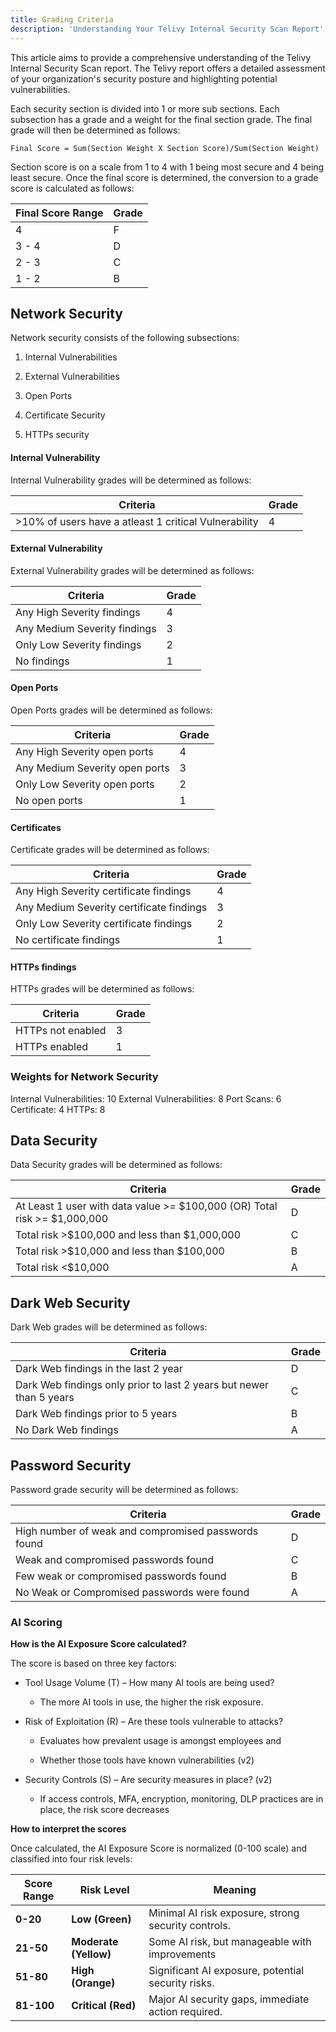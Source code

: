 ```yaml
---
title: Grading Criteria
description: 'Understanding Your Telivy Internal Security Scan Report'
---
```


This article aims to provide a comprehensive understanding of the Telivy Internal Security Scan report. The Telivy report offers a detailed assessment of your organization's security posture and highlighting potential vulnerabilities.

Each security section is divided into 1 or more sub sections. Each subsection has a grade and a weight for the final section grade. The final grade will then be determined as follows:

`Final Score = Sum(Section Weight X Section Score)/Sum(Section Weight)`

Section score is on a scale from 1 to 4 with 1 being most secure and 4 being least secure. Once the final score is determined, the conversion to a grade score is calculated as follows:

| Final Score Range | Grade |
| ----------------- | ----- |
| 4                 | F     |
| 3 - 4             | D     |
| 2 - 3             | C     |
| 1 - 2             | B     |

## Network Security

Network security consists of the following subsections:

1. Internal Vulnerabilities

2. External Vulnerabilities

3. Open Ports

4. Certificate Security

5. HTTPs security

#### Internal Vulnerability

Internal Vulnerability grades will be determined as follows:

| Criteria                                              | Grade |
| ----------------------------------------------------- | ----- |
| >10% of users have a atleast 1 critical Vulnerability | 4     |

#### External Vulnerability

External Vulnerability grades will be determined as follows:

| Criteria                     | Grade |
| ---------------------------- | ----- |
| Any High Severity findings   | 4     |
| Any Medium Severity findings | 3     |
| Only Low Severity findings   | 2     |
| No findings                  | 1     |

#### Open Ports

Open Ports grades will be determined as follows:

| Criteria                       | Grade |
| ------------------------------ | ----- |
| Any High Severity open ports   | 4     |
| Any Medium Severity open ports | 3     |
| Only Low Severity open ports   | 2     |
| No open ports                  | 1     |

#### Certificates

Certificate grades will be determined as follows:

| Criteria                                 | Grade |
| ---------------------------------------- | ----- |
| Any High Severity certificate findings   | 4     |
| Any Medium Severity certificate findings | 3     |
| Only Low Severity certificate findings   | 2     |
| No certificate findings                  | 1     |

#### HTTPs findings

HTTPs grades will be determined as follows:

| Criteria          | Grade |
| ----------------- | ----- |
| HTTPs not enabled | 3     |
| HTTPs enabled     | 1     |

### Weights for Network Security

Internal Vulnerabilities: 10
External Vulnerabilities: 8
Port Scans: 6
Certificate: 4
HTTPs: 8

## Data Security

Data Security grades will be determined as follows:

| Criteria                                                                  | Grade |
| ------------------------------------------------------------------------- | ----- |
| At Least 1 user with data value >= $100,000 (OR) Total risk >= $1,000,000 | D     |
| Total risk >$100,000 and less than $1,000,000                             | C     |
| Total risk >$10,000 and less than $100,000                                | B     |
| Total risk \<$10,000                                                      | A     |

## Dark Web Security

Dark Web grades will be determined as follows:

| Criteria                                                            | Grade |
| ------------------------------------------------------------------- | ----- |
| Dark Web findings in the last 2 year                                | D     |
| Dark Web findings only prior to last 2 years but newer than 5 years | C     |
| Dark Web findings prior to 5 years                                  | B     |
| No Dark Web findings                                                | A     |

## Password Security

Password grade security will be determined as follows:

| Criteria                                            | Grade |
| --------------------------------------------------- | ----- |
| High number of weak and compromised passwords found | D     |
| Weak and compromised passwords found                | C     |
| Few weak or compromised passwords found             | B     |
| No Weak or Compromised passwords were found         | A     |

### **AI Scoring**

**How is the AI Exposure Score calculated?**


The score is based on three key factors:

* Tool Usage Volume (T) – How many AI tools are being used?

  * The more AI tools in use, the higher the risk exposure.

* Risk of Exploitation (R) – Are these tools vulnerable to attacks?

  * Evaluates how prevalent usage is amongst employees and 

  * Whether those tools have known vulnerabilities (v2)

* Security Controls (S) – Are security measures in place? (v2)

  * If access controls, MFA, encryption, monitoring, DLP practices are in place, the risk score decreases

**How to interpret the scores**


Once calculated, the AI Exposure Score is normalized (0-100 scale) and classified into four risk levels:

| Score Range | Risk Level            | Meaning                                             |
| ----------- | --------------------- | --------------------------------------------------- |
| **0-20**    | **Low (Green)**       | Minimal AI risk exposure, strong security controls. |
| **21-50**   | **Moderate (Yellow)** | Some AI risk, but manageable with improvements      |
| **51-80**   | **High (Orange)**     | Significant AI exposure, potential security risks.  |
| **81-100**  | **Critical (Red)**    | Major AI security gaps, immediate action required.  |